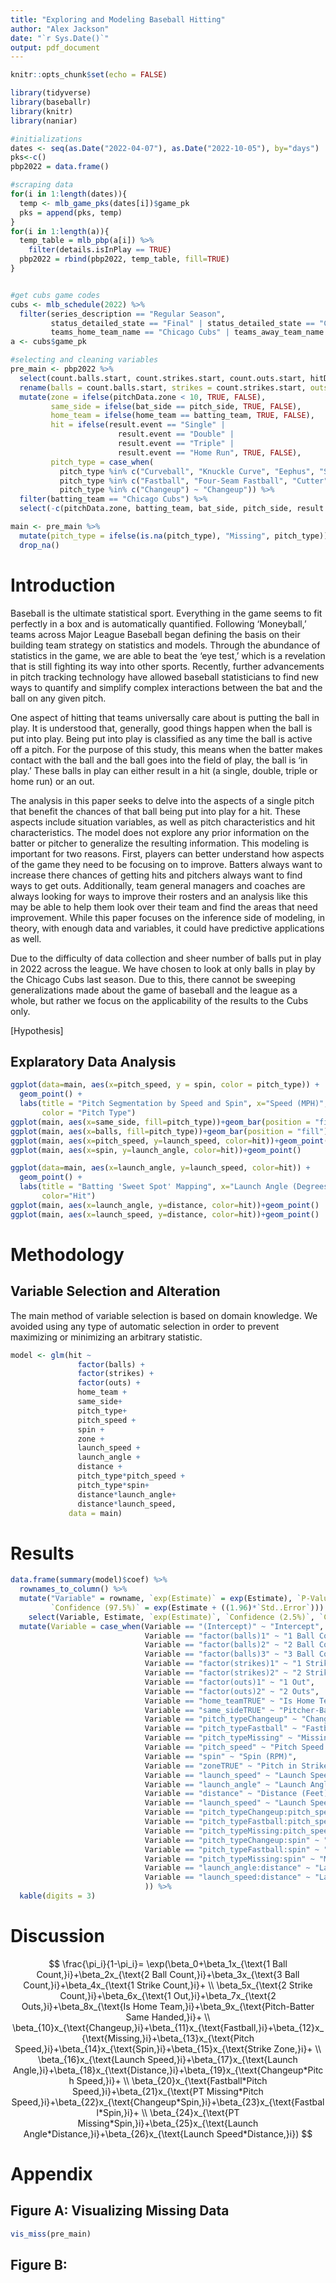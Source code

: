 ```yaml
---
title: "Exploring and Modeling Baseball Hitting"
author: "Alex Jackson"
date: "`r Sys.Date()`"
output: pdf_document
---
```


```r
knitr::opts_chunk$set(echo = FALSE)
```

```r
library(tidyverse)
library(baseballr)
library(knitr)
library(naniar)
```

```r
#initializations
dates <- seq(as.Date("2022-04-07"), as.Date("2022-10-05"), by="days")
pks<-c()
pbp2022 = data.frame()

#scraping data
for(i in 1:length(dates)){
  temp <- mlb_game_pks(dates[i])$game_pk
  pks = append(pks, temp)
}
for(i in 1:length(a)){
  temp_table = mlb_pbp(a[i]) %>% 
    filter(details.isInPlay == TRUE)
  pbp2022 = rbind(pbp2022, temp_table, fill=TRUE)
}


#get cubs game codes
cubs <- mlb_schedule(2022) %>% 
  filter(series_description == "Regular Season",
         status_detailed_state == "Final" | status_detailed_state == "Completed Early",
         teams_home_team_name == "Chicago Cubs" | teams_away_team_name == "Chicago Cubs")
a <- cubs$game_pk

#selecting and cleaning variables
pre_main <- pbp2022 %>% 
  select(count.balls.start, count.strikes.start, count.outs.start, hitData.launchSpeed, hitData.launchAngle, hitData.totalDistance, result.event, matchup.batSide.description, matchup.pitchHand.description, home_team, batting_team, pitchData.endSpeed, pitchData.zone, pitchData.breaks.spinRate, details.type.description) %>% 
  rename(balls = count.balls.start, strikes = count.strikes.start, outs = count.outs.start, launch_speed = hitData.launchSpeed, launch_angle = hitData.launchAngle, bat_side = matchup.batSide.description, pitch_side = matchup.pitchHand.description, pitch_type = details.type.description, pitch_speed = pitchData.endSpeed, spin = pitchData.breaks.spinRate, distance = hitData.totalDistance) %>% 
  mutate(zone = ifelse(pitchData.zone < 10, TRUE, FALSE),
         same_side = ifelse(bat_side == pitch_side, TRUE, FALSE),
         home_team = ifelse(home_team == batting_team, TRUE, FALSE),
         hit = ifelse(result.event == "Single" | 
                        result.event == "Double" | 
                        result.event == "Triple" | 
                        result.event == "Home Run", TRUE, FALSE),
         pitch_type = case_when(
           pitch_type %in% c("Curveball", "Knuckle Curve", "Eephus", "Slow Curve", "Slider") ~ "Breaking Ball",
           pitch_type %in% c("Fastball", "Four-Seam Fastball", "Cutter", "Splitter") ~ "Fastball",
           pitch_type %in% c("Changeup") ~ "Changeup")) %>% 
  filter(batting_team == "Chicago Cubs") %>% 
  select(-c(pitchData.zone, batting_team, bat_side, pitch_side, result.event))

main <- pre_main %>% 
  mutate(pitch_type = ifelse(is.na(pitch_type), "Missing", pitch_type)) %>%
  drop_na()
```

# Introduction

Baseball is the ultimate statistical sport. Everything in the game seems to fit perfectly in a box and is automatically quantified. Following 'Moneyball,' teams across Major League Baseball began defining the basis on their building team strategy on statistics and models. Through the abundance of statistics in the game, we are able to beat the 'eye test,' which is a revelation that is still fighting its way into other sports. Recently, further advancements in pitch tracking technology have allowed baseball statisticians to find new ways to quantify and simplify complex interactions between the bat and the ball on any given pitch.

One aspect of hitting that teams universally care about is putting the ball in play. It is understood that, generally, good things happen when the ball is put into play. Being put into play is classified as any time the ball is active off a pitch. For the purpose of this study, this means when the batter makes contact with the ball and the ball goes into the field of play, the ball is 'in play.' These balls in play can either result in a hit (a single, double, triple or home run) or an out.

The analysis in this paper seeks to delve into the aspects of a single pitch that benefit the chances of that ball being put into play for a hit. These aspects include situation variables, as well as pitch characteristics and hit characteristics. The model does not explore any prior information on the batter or pitcher to generalize the resulting information. This modeling is important for two reasons. First, players can better understand how aspects of the game they need to be focusing on to improve. Batters always want to increase there chances of getting hits and pitchers always want to find ways to get outs. Additionally, team general managers and coaches are always looking for ways to improve their rosters and an analysis like this may be able to help them look over their team and find the areas that need improvement. While this paper focuses on the inference side of modeling, in theory, with enough data and variables, it could have predictive applications as well.

Due to the difficulty of data collection and sheer number of balls put in play in 2022 across the league. We have chosen to look at only balls in play by the Chicago Cubs last season. Due to this, there cannot be sweeping generalizations made about the game of baseball and the league as a whole, but rather we focus on the applicability of the results to the Cubs only.

[Hypothesis]

## Explaratory Data Analysis

```r
ggplot(data=main, aes(x=pitch_speed, y = spin, color = pitch_type)) + 
  geom_point() +
  labs(title = "Pitch Segmentation by Speed and Spin", x="Speed (MPH)", y="Spin (RPM)",
       color = "Pitch Type")
ggplot(main, aes(x=same_side, fill=pitch_type))+geom_bar(position = "fill")
ggplot(main, aes(x=balls, fill=pitch_type))+geom_bar(position = "fill")
ggplot(main, aes(x=pitch_speed, y=launch_speed, color=hit))+geom_point()
ggplot(main, aes(x=spin, y=launch_angle, color=hit))+geom_point()
```

```r
ggplot(data=main, aes(x=launch_angle, y=launch_speed, color=hit)) +
  geom_point() +
  labs(title = "Batting 'Sweet Spot' Mapping", x="Launch Angle (Degrees -- 0 is plane of bat)", y="Launch Speed (MPH)",
       color="Hit")
ggplot(main, aes(x=launch_angle, y=distance, color=hit))+geom_point()
ggplot(main, aes(x=launch_speed, y=distance, color=hit))+geom_point()
```



# Methodology

## Variable Selection and Alteration

The main method of variable selection is based on domain knowledge. We avoided using any type of automatic selection in order to prevent maximizing or minimizing an arbitrary statistic. 

```r
model <- glm(hit ~ 
               factor(balls) + 
               factor(strikes) + 
               factor(outs) + 
               home_team +
               same_side+
               pitch_type+
               pitch_speed + 
               spin + 
               zone + 
               launch_speed + 
               launch_angle + 
               distance + 
               pitch_type*pitch_speed +
               pitch_type*spin+
               distance*launch_angle+
               distance*launch_speed,
             data = main)
```

# Results

```r
data.frame(summary(model)$coef) %>%
  rownames_to_column() %>% 
  mutate("Variable" = rowname, `exp(Estimate)` = exp(Estimate), `P-Value` = ifelse(round(`Pr...t..`,2) ==0, "<0.01", round(`Pr...t..`,2)), `Confidence (2.5%)` = exp(Estimate - ((1.96)*`Std..Error`)),
         `Confidence (97.5%)` = exp(Estimate + ((1.96)*`Std..Error`))) %>%
    select(Variable, Estimate, `exp(Estimate)`, `Confidence (2.5%)`, `Confidence (97.5%)`, `P-Value`) %>%
  mutate(Variable = case_when(Variable == "(Intercept)" ~ "Intercept",
                              Variable == "factor(balls)1" ~ "1 Ball Count",
                              Variable == "factor(balls)2" ~ "2 Ball Count",
                              Variable == "factor(balls)3" ~ "3 Ball Count",
                              Variable == "factor(strikes)1" ~ "1 Strike Count",
                              Variable == "factor(strikes)2" ~ "2 Strike Count",
                              Variable == "factor(outs)1" ~ "1 Out",
                              Variable == "factor(outs)2" ~ "2 Outs",
                              Variable == "home_teamTRUE" ~ "Is Home Team",
                              Variable == "same_sideTRUE" ~ "Pitcher-Batter Same Handed",
                              Variable == "pitch_typeChangeup" ~ "Changeup",
                              Variable == "pitch_typeFastball" ~ "Fastball",
                              Variable == "pitch_typeMissing" ~ "Missing",
                              Variable == "pitch_speed" ~ "Pitch Speed (MPH)",
                              Variable == "spin" ~ "Spin (RPM)",
                              Variable == "zoneTRUE" ~ "Pitch in Strike Zone",
                              Variable == "launch_speed" ~ "Launch Speed (MPH)",
                              Variable == "launch_angle" ~ "Launch Angle (Degrees)",
                              Variable == "distance" ~ "Distance (Feet)",
                              Variable == "launch_speed" ~ "Launch Speed (MPH)",
                              Variable == "pitch_typeChangeup:pitch_speed" ~ "Changeup*Pitch Speed",
                              Variable == "pitch_typeFastball:pitch_speed" ~ "Fastball*Pitch Speed",
                              Variable == "pitch_typeMissing:pitch_speed" ~ "Missing*Pitch Speed",
                              Variable == "pitch_typeChangeup:spin" ~ "Changeup*Spin",
                              Variable == "pitch_typeFastball:spin" ~ "Fastball*Spin",
                              Variable == "pitch_typeMissing:spin" ~ "Missing*Spin",
                              Variable == "launch_angle:distance" ~ "Launch Angle*Distance",
                              Variable == "launch_speed:distance" ~ "Launch Speed*Distance"
                              )) %>% 
  kable(digits = 3)
```


# Discussion

$$ \frac{\pi_i}{1-\pi_i}= \exp(\beta_0+\beta_1x_{\text{1 Ball Count,}i}+\beta_2x_{\text{2 Ball Count,}i}+\beta_3x_{\text{3 Ball Count,}i}+\beta_4x_{\text{1 Strike Count,}i}+ \\ \beta_5x_{\text{2 Strike Count,}i}+\beta_6x_{\text{1 Out,}i}+\beta_7x_{\text{2 Outs,}i}+\beta_8x_{\text{Is Home Team,}i}+\beta_9x_{\text{Pitch-Batter Same Handed,}i}+ \\ \beta_{10}x_{\text{Changeup,}i}+\beta_{11}x_{\text{Fastball,}i}+\beta_{12}x_{\text{Missing,}i}+\beta_{13}x_{\text{Pitch Speed,}i}+\beta_{14}x_{\text{Spin,}i}+\beta_{15}x_{\text{Strike Zone,}i}+ \\ \beta_{16}x_{\text{Launch Speed,}i}+\beta_{17}x_{\text{Launch Angle,}i}+\beta_{18}x_{\text{Distance,}i}+\beta_{19}x_{\text{Changeup*Pitch Speed,}i}+ \\ \beta_{20}x_{\text{Fastball*Pitch Speed,}i}+\beta_{21}x_{\text{PT Missing*Pitch Speed,}i}+\beta_{22}x_{\text{Changeup*Spin,}i}+\beta_{23}x_{\text{Fastball*Spin,}i}+ \\ \beta_{24}x_{\text{PT Missing*Spin,}i}+\beta_{25}x_{\text{Launch Angle*Distance,}i}+\beta_{26}x_{\text{Launch Speed*Distance,}i}) $$

# Appendix

## Figure A: Visualizing Missing Data
```r
vis_miss(pre_main)
```

## Figure B: 
